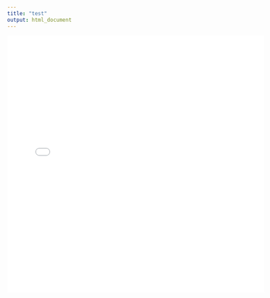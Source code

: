 ```yaml
---
title: "test"
output: html_document
---
```




<iframe width="600" height="600" frameborder="0" scrolling="no" src="//plot.ly/~wlperry/1.embed"></iframe>



